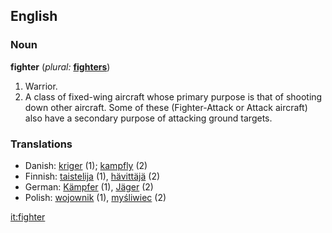 ==English==

===Noun===
'''fighter'''  (''plural:'' '''[[fighters]]''')
# Warrior.
# A class of fixed-wing aircraft whose primary purpose is that of shooting down other aircraft.  Some of these (Fighter-Attack or Attack aircraft) also have a secondary purpose of attacking ground targets.

===Translations===
*Danish: [[kriger]] {{c}} (1); [[kampfly]] {{n}} (2)
*Finnish: [[taistelija]] (1), [[hävittäjä]] (2)
*German: [[Kämpfer]] {{m}} (1), [[Jäger]] {{m}} (2)
*Polish: [[wojownik]] {{m}} (1), [[myśliwiec]] {{m}} (2)

[[it:fighter]]